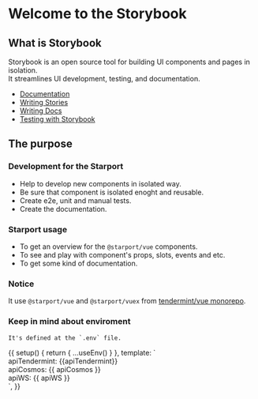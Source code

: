 <Meta title="Welcome" />

# Welcome to the Storybook 

## What is Storybook

Storybook is an open source tool for building UI components and pages in isolation.<br />
It streamlines UI development, testing, and documentation.

- [Documentation](https://storybook.js.org/docs/vue/get-started/introduction)
- [Writing Stories](https://storybook.js.org/docs/vue/writing-stories/introduction)
- [Writing Docs](https://storybook.js.org/docs/vue/writing-docs/introduction)
- [Testing with Storybook](https://storybook.js.org/docs/vue/workflows/testing-with-storybook)

## The purpose

### Development for the Starport

- Help to develop new components in isolated way.
- Be sure that component is isolated enoght and reusable.
- Create e2e, unit and manual tests.
- Create the documentation.

### Starport usage

- To get an overview for the `@starport/vue` components.
- To see and play with component's props, slots, events and etc.
- To get some kind of documentation.

### Notice

It use `@starport/vue` and `@starport/vuex` from [tendermint/vue monorepo](https://github.com/tendermint/vue).


### Keep in mind about enviroment
```
It's defined at the `.env` file.
```

<Preview>
  <Story name="Welcome/CheckEnviroment" parameters={{
      viewMode: 'docs',
  }}>
    {{
      setup() {
        return { ...useEnv() }
      },
      template: `<div style="fontSize: 24px">
        <div>apiTendermint: {{apiTendermint}}</div>
        <div>apiCosmos: {{ apiCosmos }}</div>
        <div>apiWS: {{ apiWS }}</div>
      </div>`,
    }}
  </Story>
</Preview>



